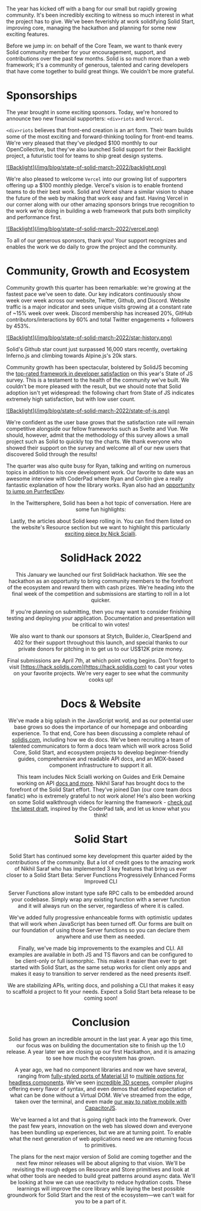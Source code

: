 The year has kicked off with a bang for our small but rapidly growing community. It's been incredibly exciting to witness so much interest in what the project has to give. We've been feverishly at work solidifying Solid Start, improving core, managing the hackathon and planning for some new exciting features.

Before we jump in: on behalf of the Core Team, we want to thank every Solid community member for your encouragement, support, and contributions over the past few months. Solid is so much more than a web framework; it's a community of generous, talented and caring developers that have come together to build great things. We couldn't be more grateful.

# Sponsorships

The year brought in some exciting sponsors. Today, we're honored to announce two new financial supporters: `<div>riots` and `Vercel`.

`<div>riots` believes that front-end creation is an art form. Their team builds some of the most exciting and forward-thinking tooling for front-end teams. We're very pleased that they've pledged $100 monthly to our OpenCollective, but they've also launched Solid support for their Backlight project, a futuristic tool for teams to ship great design systems.

<a href="https://www.backlight.dev/" target="_blank">
  ![Backlight](/img/blog/state-of-solid-march-2022/backlight.png)
</a>

We're also pleased to welcome `Vercel` into our growing list of supporters offering up a $100 monthly pledge. Vercel's vision is to enable frontend teams to do their best work. Solid and Vercel share a similar vision to shape the future of the web by making that work easy and fast. Having Vercel in our corner along with our other amazing sponsors brings true recognition to the work we're doing in building a web framework that puts both simplicity and performance first.

<a href="https://www.vercel.com/" target="_blank">
  ![Backlight](/img/blog/state-of-solid-march-2022/vercel.png)
</a>

To all of our generous sponsors, thank you! Your support recognizes and enables the work we do daily to grow the project and the community.

# Community, Growth and Ecosystem

Community growth this quarter has been remarkable: we're growing at the fastest pace we've seen to date. Our key indicators continuously show week over week across our website, Twitter, Github, and Discord. Website traffic is a major indicator and sees unique visits growing at a constant rate of ~15% week over week. Discord membership has increased 20%, GitHub contributors/interactions by 60% and total Twitter engagements + followers by 453%.

<a href="https://star-history.com/#solidjs/solid&Date" target="_blank">
  ![Backlight](/img/blog/state-of-solid-march-2022/star-history.png)
</a>

Solid's Github star count just surpassed 16,000 stars recently, overtaking Inferno.js and climbing towards Alpine.js's 20k stars.

Community growth has been spectacular, bolstered by SolidJS becoming the [top-rated framework in developer satisfaction](https://2021.stateofjs.com/en-US/libraries/front-end-frameworks/) on this year's State of JS survey. This is a testament to the health of the community we've built. We couldn't be more pleased with the result, but we should note that Solid adoption isn't yet widespread: the following chart from State of JS indicates extremely high satisfaction, but with low user count.

<a href="https://2021.stateofjs.com/en-US/libraries/#scatterplot_overview" target="_blank">
  ![Backlight](/img/blog/state-of-solid-march-2022/state-of-js.png)
</a>

We're confident as the user base grows that the satisfaction rate will remain competitive alongside our fellow frameworks such as Svelte and Vue. We should, however, admit that the methodology of this survey allows a small project such as Solid to quickly top the charts. We thank everyone who showed their support on the survey and welcome all of our new users that discovered Solid through the results!

The quarter was also quite busy for Ryan, talking and writing on numerous topics in addition to his core development work. Our favorite to date was an awesome interview with CoderPad where Ryan and Corbin give a really fantastic explanation of how the library works. Ryan also had an [opportunity to jump on PurrfectDev](https://www.youtube.com/watch?v=Jn5e1NYFfN4).

<Twitch twitchId="1275982315" parent="www.solidjs.com" align="center" />

In the Twittersphere, Solid has been a hot topic of conversation. Here are some fun highlights:

<Tweet tweetLink="https://twitter.com/mjackson/status/1486468989156937728" align="center" />
<Tweet tweetLink="https://twitter.com/AdamRackis/status/1499401951447969794" align="center" />
<Tweet tweetLink="https://twitter.com/tannerlinsley/status/1502116674689925123" align="center" />
<Tweet tweetLink="https://twitter.com/housecor/status/1502622181859237900" align="center" />

Lastly, the articles about Solid keep rolling in. You can find them listed on the website's Resource section but we want to highlight this particularly [exciting piece by Nick Scialli](https://typeofnan.dev/solid-js-feels-like-what-i-always-wanted-react-to-be/).

# SolidHack 2022

This January we launched our first SolidHack hackathon. We see the hackathon as an opportunity to bring community members to the forefront of the ecosystem and reward them with cash prizes. We're heading into the final week of the competition and submissions are starting to roll in a lot quicker.

If you're planning on submitting, then you may want to consider finishing testing and deploying your application. Documentation and presentation will be critical to win votes!

We also want to thank our sponsors at Stytch, Builder.io, ClearSpend and 402 for their support throughout this launch, and special thanks to our private donors for pitching in to get us to our US$12K prize money.

Final submissions are April 7th, at which point voting begins. Don't forget to visit [https://hack.solidjs.com](https://hack.solidjs.com) to cast your votes on your favorite projects. We're very eager to see what the community cooks up!

# Docs & Website

We've made a big splash in the JavaScript world, and as our potential user base grows so does the importance of our homepage and onboarding experience. To that end, Core has been discussing a complete rehaul of [solidjs.com](https://www.solidjs.com/), including how we do docs. We've been recruiting a team of talented communicators to form a docs team which will work across Solid Core, Solid Start, and ecosystem projects to develop beginner-friendly guides, comprehensive and readable API docs, and an MDX-based component infrastructure to support it all.

This team includes Nick Scialli working on Guides and Erik Demaine working on API [docs and more](https://www.solidjs.com/guides/typescript). Nikhil Saraf has brought docs to the forefront of the Solid Start effort. They've joined Dan (our core team docs fanatic) who is extremely grateful to not work alone! He's also been working on some Solid walkthrough videos for learning the framework - [check out the latest draft](https://www.youtube.com/watch?v=WW8eFwEb8Nc), inspired by the CoderPad talk, and let us know what you think!

# Solid Start

Solid Start has continued some key development this quarter aided by the contributions of the community. But a lot of credit goes to the amazing work of Nikhil Saraf who has implemented 3 key features that bring us ever closer to a Solid Start Beta:
Server Functions
Progressively Enhanced Forms
Improved CLI

Server Functions allow instant type safe RPC calls to be embedded around your codebase. Simply wrap any existing function with a server function and it will always run on the server, regardless of where it is called.

We've added fully progressive enhanceable forms with optimistic updates that will work when JavaScript has been turned off. Our forms are built on our foundation of using those Server functions so you can declare them anywhere and use them as needed.

Finally, we've made big improvements to the examples and CLI. All examples are available in both JS and TS flavors and can be configured to be client-only or full isomorphic. This makes it easier than ever to get started with Solid Start, as the same setup works for client only apps and makes it easy to transition to server rendered as the need presents itself.

We are stabilizing APIs, writing docs, and polishing a CLI that makes it easy to scaffold a project to fit your needs. Expect a Solid Start beta release to be coming soon!

# Conclusion

Solid has grown an incredible amount in the last year. A year ago this time, our focus was on building the documentation site to finish up the 1.0 release. A year later we are closing up our first Hackathon, and it is amazing to see how much the ecosystem has grown.

A year ago, we had no component libraries and now we have several, ranging from [fully-styled ports of Material UI](https://suid.io/) to [multiple options for headless components](https://hope-ui.com/). We've seen [incredible 3D scenes](https://www.youtube.com/watch?v=lsWXyyEsw7E&t=1836s), compiler plugins offering every flavor of syntax, and even demos that defied expectation of what can be done without a Virtual DOM. We've streamed from the edge, taken over the terminal, and even made [our way to native mobile with CapacitorJS](https://ionicframework.com/blog/new-capacitor-templates-solidjs-vite/).

We've learned a lot and that is going right back into the framework. Over the past few years, innovation on the web has slowed down and everyone has been bundling up experiences, but we are at turning point. To enable what the next generation of web applications need we are returning focus to primitives.

The plans for the next major version of Solid are coming together and the next few minor releases will be about aligning to that vision. We'll be revisiting the rough edges on Resource and Store primitives and look at what other tools are needed to build great patterns around async data. We'll be looking at how we can use reactivity to reduce hydration costs. These learnings will improve the core library while laying the best possible groundwork for Solid Start and the rest of the ecosystem—we can't wait for you to be a part of it.
